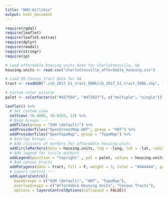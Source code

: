 ```yaml
---
title: "HW3-Gillikin"
output: html_document
---
```


```r
require(rgdal)
require(leaflet)
require(leaflet.extras)
require(dplyr)
require(readxl)
require(stringr)
require(sp)
```



```r
# Load affordable housing units data for Charlottesville, VA
housing.units <- read.csv("charlottesville_affordable_housing.csv")

# Load US Census tract data for VA
tract <- readOGR("./cb_2017_51_tract_500k/cb_2017_51_tract_500k.shp", layer = "cb_2017_51_tract_500k", GDAL1_integer64_policy = TRUE)

# Custom color palatte
palet <- colorFactor(c("#4575b4", "#d73027"), c("multiple", "single"))
```


```r
leaflet() %>%
  # Set custom view
  setView(-78.4800, 38.0255, 13) %>%
  # Base Groups ---
  addTiles(group = "OSM (default)") %>%
  addProviderTiles("OpenStreetMap.HOT", group = "HOT") %>%
  addProviderTiles("OpenTopoMap", group = "TopoMap") %>%
  # Overlay Groups ---
  # Add clusters of markers for affordable housing units
  addCircleMarkers(data = housing.units, lng = ~long, lat = ~lat, radius = 2, color = ~pal(type), clusterOptions = markerClusterOptions(), group = "Affordable Housing Units") %>%
  # Add legend for circle markers
  addLegend(position = "topright" , pal = palet, values = housing.units$type, title = "Affordable Housing by Type") %>%
  # Add census tracts
  addPolygons(data = tract, fill = F, weight = 3, color = "#444444", group = "Census Tracts") %>%
  # Layers control ---
  addLayersControl(
    baseGroups = c("OSM (default)", "HOT", "TopoMap"),
    overlayGroups = c("Affordable Housing Units", "Census Tracts"),
    options = layersControlOptions(collapsed = FALSE))
```



```r
```


